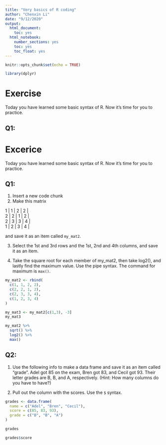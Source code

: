 ---
title: "Very basics of R coding"
author: "Chenxin Li"
date: "9/12/2020"
output:
  html_document:
    toc: yes  
  html_notebook:
    number_sections: yes
    toc: yes
    toc_float: yes
---

```{r setup, include=FALSE}
knitr::opts_chunk$set(echo = TRUE)
```

```{r}
library(dplyr)
```

# Exercise

Today you have learned some basic syntax of R. Now it's time for you to practice.

## Q1:

# Excerice

Today you have learned some basic syntax of R.
Now it's time for you to practice.

## Q1:

1.  Insert a new code chunk
2.  Make this matrix

| 1  | 1 | 2 | 2 |
| 2  | 2 | 1 | 2 |
| 2  | 3 | 3 | 4 |
| 1  | 2 | 3 | 4 |

and save it as an item called `my_mat2`.

3. Select the 1st and 3rd rows and the 1st, 2nd and 4th columns, and save it as an item.

4. Take the square root for each member of my_mat2, then take log2(), and lastly find the maximum value.
Use the pipe syntax. The command for maximum is `max()`.



```{r}
my_mat2 <- rbind(
  c(1, 1, 2, 2),
  c(2, 2, 1, 2),
  c(2, 3, 3, 4),
  c(1, 2, 3, 4)
)

my_mat3 <- my_mat2[c(1,3), -3]
my_mat3

my_mat2 %>% 
  sqrt() %>% 
  log2() %>% 
  max()

```

## Q2:

1.  Use the following info to make a data frame and save it as an item called "grade".
    Adel got 85 on the exam, Bren got 83, and Cecil got 93.
    Their letter grades are B, B, and A, respectively.
    (Hint: How many columns do you have to have?)

2. Pull out the column with the scores.
    Use the `$` syntax.


```{r}
grades <- data.frame(
  name = c("Adel", "Bren", "Cecil"),
  score = c(85, 83, 93),
  grade = c("B", "B", "A")
) 

grades

grades$score
```
